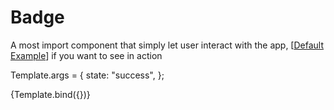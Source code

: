 

<Meta title="Components/Badge"/>

# Badge

A most import component that simply let user interact with the app, [[Default Example](/docs/components-badge-example--success)] if you want to see in action

Template.args = {
    state: "success",
};

<Story name="Introduction" args={{}}>
    {Template.bind({})}
</Story>